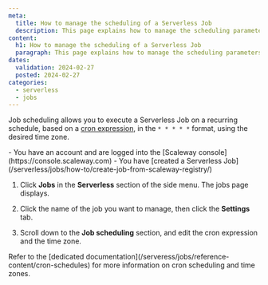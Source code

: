 ```yaml
---
meta:
  title: How to manage the scheduling of a Serverless Job
  description: This page explains how to manage the scheduling parameters of a Serverless Job
content:
  h1: How to manage the scheduling of a Serverless Job
  paragraph: This page explains how to manage the scheduling parameters of a Serverless Job
dates:
  validation: 2024-02-27
  posted: 2024-02-27
categories:
  - serverless
  - jobs
---
```


Job scheduling allows you to execute a Serverless Job on a recurring schedule, based on a [cron expression](/serveress/jobs/reference-content/cron-schedules), in the `* * * * *` format, using the desired time zone.

<Macro id="iam-requirements" />

<Message type="requirement">
  - You have an account and are logged into the [Scaleway console](https://console.scaleway.com)
  - You have [created a Serverless Job](/serverless/jobs/how-to/create-job-from-scaleway-registry/)
</Message>

1. Click **Jobs** in the **Serverless** section of the side menu. The jobs page displays.

2. Click the name of the job you want to manage, then click the **Settings** tab.

3. Scroll down to the **Job scheduling** section, and edit the cron expression and the time zone.

<Message type="note">
Refer to the [dedicated documentation](/serveress/jobs/reference-content/cron-schedules) for more information on cron scheduling and time zones.
</Message>
